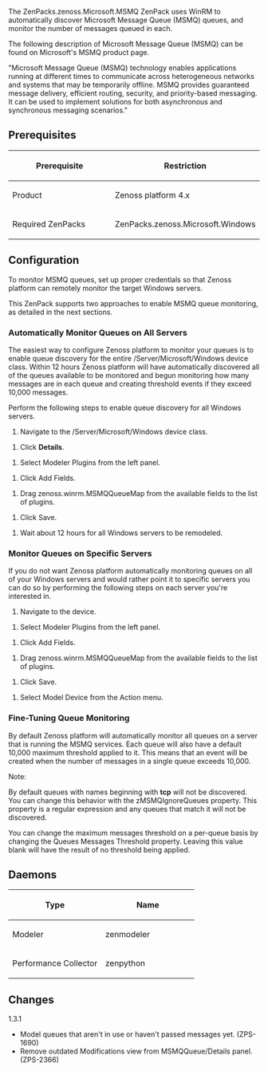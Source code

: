 {{ZenPack

|Summary=Monitoring for Microsoft Message Queue (MSMQ).

|Organization=Zenoss, Inc.

|License=GNU General Public License, Version 2

|ZenPack name=ZenPacks.zenoss.Microsoft.MSMQ

|Source URI=https://github.com/zenoss/ZenPacks.zenoss.Microsoft.MSMQ.git

|Releases={{Release

|Version=1.2.1

|Tag=1.2.1

|Release date=

|Compatible with=Zenoss Core 3.2.x, Zenoss Core 4.2.x, Zenoss Resource Manager 4.2.x

|Requires=Microsoft Windows,

}}

|Devices=

|Applications={{Application

|Product Name=Microsoft Message Queue (MSMQ)

}}

|Integrations=

|DataAudits=

|Binaries=

|Flavor=core

}}

The <span class="zenpack">ZenPacks.zenoss.Microsoft.MSMQ</span> ZenPack uses WinRM to automatically discover Microsoft Message Queue (MSMQ) queues, and monitor the number of messages queued in each.

The following description of Microsoft Message Queue (MSMQ) can be found on Microsoft's MSMQ product page.

<span class="q">"Microsoft Message Queue (MSMQ) technology enables applications running at different times to communicate across heterogeneous networks and systems that may be temporarily offline. MSMQ provides guaranteed message delivery, efficient routing, security, and priority-based messaging. It can be used to implement solutions for both asynchronous and synchronous messaging scenarios."</span>

== Prerequisites ==

{| class="wikitable"

!width="50%"|Prerequisite

!width="50%"|Restriction

|-

|Product

|<span class="ph">Zenoss platform</span> 4.x

|-

|Required ZenPacks

|ZenPacks.zenoss.Microsoft.Windows

|}

== Configuration ==

To monitor MSMQ queues, set up proper credentials so that <span class="ph">Zenoss platform</span> can remotely monitor the target Windows servers.

This ZenPack supports two approaches to enable MSMQ queue monitoring, as detailed in the next sections.

=== Automatically Monitor Queues on All Servers ===

The easiest way to configure <span class="ph">Zenoss platform</span> to monitor your queues is to enable queue discovery for the entire <span class="ph uicontrol guilabel">/Server/Microsoft/Windows</span> device class. Within 12 hours <span class="ph">Zenoss platform</span> will have automatically discovered all of the queues available to be monitored and begun monitoring how many messages are in each queue and creating threshold events if they exceed 10,000 messages.

Perform the following steps to enable queue discovery for all Windows servers.

# Navigate to the <span class="ph uicontrol guilabel">/Server/Microsoft/Windows</span> device class.

# Click '''Details'''.

# Select Modeler Plugins from the left panel.

# Click <span class="ph uicontrol guibutton">Add Fields</span>.

# Drag <span class="ph menucascade"><span class="ph uicontrol guimenuitem">zenoss.winrm.MSMQQueueMap</span></span> from the available fields to the list of plugins.

# Click <span class="ph uicontrol guibutton">Save</span>.

# Wait about 12 hours for all Windows servers to be remodeled.

=== Monitor Queues on Specific Servers ===

If you do not want <span class="ph">Zenoss platform</span> automatically monitoring queues on all of your Windows servers and would rather point it to specific servers you can do so by performing the following steps on each server you're interested in.

# Navigate to the device.

# Select Modeler Plugins from the left panel.

# Click <span class="ph uicontrol guibutton">Add Fields</span>.

# Drag <span class="ph menucascade"><span class="ph uicontrol guimenuitem">zenoss.winrm.MSMQQueueMap</span></span> from the available fields to the list of plugins.

# Click <span class="ph uicontrol guibutton">Save</span>.

# Select Model Device from the Action menu.

=== Fine-Tuning Queue Monitoring ===

By default <span class="ph">Zenoss platform</span> will automatically monitor all queues on a server that is running the MSMQ services. Each queue will also have a default 10,000 maximum threshold applied to it. This means that an event will be created when the number of messages in a single queue exceeds 10,000.

<span class="notetitle">Note:</span>

By default queues with names beginning with '''tcp''' will not be discovered. You can change this behavior with the <span class="keyword property">zMSMQIgnoreQueues</span> property. This property is a regular expression and any queues that match it will not be discovered.

You can change the maximum messages threshold on a per-queue basis by changing the <span class="ph uicontrol guilabel">Queues Messages Threshold</span> property. Leaving this value blank will have the result of no threshold being applied.

== Daemons ==

{| class="wikitable"

!width="50%"|Type

!width="50%"|Name

|-

|Modeler

|<span class="keyword cmdname">zenmodeler</span>

|-

|Performance Collector

|<span class="keyword cmdname">zenpython</span>

|}

== Changes ==

;1.3.1
* Model queues that aren't in use or haven't passed messages yet. (ZPS-1690)
* Remove outdated Modifications view from MSMQQueue/Details panel. (ZPS-2366)

{{ZenPackFooter}}
